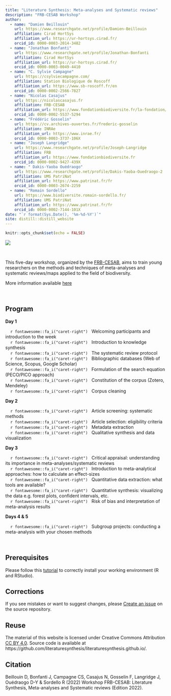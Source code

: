 ```yaml
---
title: "Literature Synthesis: Meta-analyses and Systematic reviews"
description: "FRB-CESAB Workshop"
author:
  - name: "Damien Beillouin"
    url: https://www.researchgate.net/profile/Damien-Beillouin
    affiliation: Cirad HortSys
    affiliation_url: https://ur-hortsys.cirad.fr/
    orcid_id: 0000-0003-2014-3482
  - name: "Jonathan Bonfanti"
    url: https://www.researchgate.net/profile/Jonathan-Bonfanti
    affiliation: Cirad HortSys
    affiliation_url: https://ur-hortsys.cirad.fr/
    orcid_id: 0000-0003-0049-4410
  - name: "C. Sylvie Campagne"
    url: https://csylviecampagne.com/
    affiliation: Station Biologique de Roscoff
    affiliation_url: https://www.sb-roscoff.fr/en
    orcid_id: 0000-0002-2566-7827
  - name: "Nicolas Casajus"
    url: https://nicolascasajus.fr
    affiliation: FRB-CESAB
    affiliation_url: https://www.fondationbiodiversite.fr/la-fondation/le-cesab/
    orcid_id: 0000-0002-5537-5294
  - name: "Frédéric Gosselin"
    url: https://cv.archives-ouvertes.fr/frederic-gosselin
    affiliation: INRAe
    affiliation_url: https://www.inrae.fr/
    orcid_id: 0000-0003-3737-106X
  - name: "Joseph Langridge"
    url: https://www.researchgate.net/profile/Joseph-Langridge
    affiliation: FRB
    affiliation_url: https://www.fondationbiodiversite.fr
    orcid_id: 0000-0002-9427-439X
  - name: " Dakis-Yaoba Ouédraogo"
    url: https://www.researchgate.net/profile/Dakis-Yaoba-Ouedraogo-2
    affiliation: UMS PatriNat
    affiliation_url: https://www.patrinat.fr/fr
    orcid_id: 0000-0003-2674-2259
  - name: "Romain Sordello"
    url: https://www.biodiversite.romain-sordello.fr/
    affiliation: UMS PatriNat
    affiliation_url: https://www.patrinat.fr/fr
    orcid_id: 0000-0002-7144-101X
date: "`r format(Sys.Date(), '%m-%d-%Y')`"
site: distill::distill_website
---
```


```r
knitr::opts_chunk$set(echo = FALSE)
```



![](img/banner-literaturesynthesis_150dpi.png)



<br />


This five-day workshop, organized by the 
[FRB-CESAB](https://www.fondationbiodiversite.fr/en/about-the-foundation/le-cesab/),
aims to train young researchers on the methods and techniques of meta-analyses 
and systematic reviews/maps applied to the field of biodiversity.

More information available [here](https://www.fondationbiodiversite.fr/en/evenement/revues-systematiques-2022/)

<br />



## Program



**Day 1**

&nbsp;&nbsp;&nbsp;&nbsp;`r fontawesome::fa_i("caret-right")` &nbsp;
Welcoming participants and introduction to the week
<br/>&nbsp;&nbsp;&nbsp;&nbsp;`r fontawesome::fa_i("caret-right")` &nbsp;
Introduction to knowledge synthesis
<br/>&nbsp;&nbsp;&nbsp;&nbsp;`r fontawesome::fa_i("caret-right")` &nbsp;
The systematic review protocol
<br/>&nbsp;&nbsp;&nbsp;&nbsp;`r fontawesome::fa_i("caret-right")` &nbsp;
Bibliographic databases (Web of Science, Scopus, Google Scholar)
<br/>&nbsp;&nbsp;&nbsp;&nbsp;`r fontawesome::fa_i("caret-right")` &nbsp;
Formulation of the search equation (PECO/PICO approach)
<br/>&nbsp;&nbsp;&nbsp;&nbsp;`r fontawesome::fa_i("caret-right")` &nbsp;
Constitution of the corpus (Zotero, Mendeley)
<br/>&nbsp;&nbsp;&nbsp;&nbsp;`r fontawesome::fa_i("caret-right")` &nbsp;
Corpus cleaning


**Day 2**


&nbsp;&nbsp;&nbsp;&nbsp;`r fontawesome::fa_i("caret-right")` &nbsp;
Article screening: systematic methods 
<br/>&nbsp;&nbsp;&nbsp;&nbsp;`r fontawesome::fa_i("caret-right")` &nbsp;
Article selection: eligibility criteria 
<br/>&nbsp;&nbsp;&nbsp;&nbsp;`r fontawesome::fa_i("caret-right")` &nbsp;
Metadata extraction 
<br/>&nbsp;&nbsp;&nbsp;&nbsp;`r fontawesome::fa_i("caret-right")` &nbsp;
Qualitative synthesis and data visualization 


**Day 3**

&nbsp;&nbsp;&nbsp;&nbsp;`r fontawesome::fa_i("caret-right")` &nbsp;
Critical appraisal: understanding its importance in meta-analyses/systematic reviews
<br/>&nbsp;&nbsp;&nbsp;&nbsp;`r fontawesome::fa_i("caret-right")` &nbsp;
Introduction to meta-analytical approaches: how to calculate an effect-sizes
<br/>&nbsp;&nbsp;&nbsp;&nbsp;`r fontawesome::fa_i("caret-right")` &nbsp;
Quantitative data extraction: what tools are available?
<br/>&nbsp;&nbsp;&nbsp;&nbsp;`r fontawesome::fa_i("caret-right")` &nbsp;
Quantitative synthesis: visualizing the data e.g. forest plots, confident intervals, etc.
<br/>&nbsp;&nbsp;&nbsp;&nbsp;`r fontawesome::fa_i("caret-right")` &nbsp;
Risk of bias and interpretation of meta-analysis results 



**Days 4 & 5**


&nbsp;&nbsp;&nbsp;&nbsp;`r fontawesome::fa_i("caret-right")` &nbsp;
Subgroup projects: conducting a meta-analysis with your chosen methods 


<br/>



## Prerequisites



Please follow this [tutorial](instructions.html) to correctly install your 
working environment (R and RStudio).


## Corrections {.appendix}


If you see mistakes or want to suggest changes, please 
[Create an issue](https://github.com/literaturesynthesis/literaturesynthesis.github.io/issues)
on the source repository.



## Reuse {.appendix}


The material of this website is licensed under Creative Commons Attribution 
[CC BY 4.0](https://creativecommons.org/licenses/by/4.0/).
Source code is available at https://github.com/literaturesynthesis/literaturesynthesis.github.io/.



## Citation {.appendix}



Beillouin D, Bonfanti J, Campagne CS, Casajus N, Gosselin F, Langridge J, Ouédraogo D-Y & Sordello R (2022) 
Workshop FRB-CESAB: Literature Synthesis, Meta-analyses and Systematic reviews (Edition 2022). 
